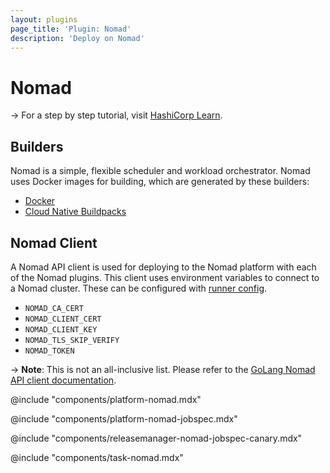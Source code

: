 ```yaml
---
layout: plugins
page_title: 'Plugin: Nomad'
description: 'Deploy on Nomad'
---
```


# Nomad

-> For a step by step tutorial, visit [HashiCorp
Learn](https://learn.hashicorp.com/collections/waypoint/get-started-nomad).

## Builders

Nomad is a simple, flexible scheduler and workload orchestrator. Nomad uses
Docker images for building, which are generated by these builders:

- [Docker](./docker)
- [Cloud Native Buildpacks](./pack)

## Nomad Client

A Nomad API client is used for deploying to the Nomad platform with each of the
Nomad plugins. This client uses environment variables to connect to a
Nomad cluster. These can be configured with [runner config](/docs/runner/config#environment-variables).

- `NOMAD_CA_CERT`
- `NOMAD_CLIENT_CERT`
- `NOMAD_CLIENT_KEY`
- `NOMAD_TLS_SKIP_VERIFY`
- `NOMAD_TOKEN`

-> **Note**: This is not an all-inclusive list. Please refer to the [GoLang Nomad API
client documentation](https://www.nomadproject.io/api-docs/libraries-and-sdks).

@include "components/platform-nomad.mdx"

@include "components/platform-nomad-jobspec.mdx"

@include "components/releasemanager-nomad-jobspec-canary.mdx"

@include "components/task-nomad.mdx"
